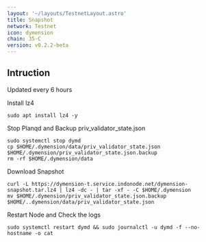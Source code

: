 ```yaml
---
layout: '~/layouts/TestnetLayout.astro'
title: Snapshot
network: Testnet
icon: dymension
chain: 35-C
version: v0.2.2-beta
---
```

## Intruction
Updated every 6 hours

 Install lz4
```
sudo apt install lz4 -y
```

 Stop Planqd and Backup priv_validator_state.json
```
sudo systemctl stop dymd
cp $HOME/.dymension/data/priv_validator_state.json $HOME/.dymension/priv_validator_state.json.backup
rm -rf $HOME/.dymension/data
```

 Download Snapshot
```
curl -L https://dymension-t.service.indonode.net/dymension-snapshot.tar.lz4 | lz4 -dc - | tar -xf - -C $HOME/.dymension
mv $HOME/.dymension/priv_validator_state.json.backup $HOME/..dymension/data/priv_validator_state.json
```

 Restart Node and Check the logs

```
sudo systemctl restart dymd && sudo journalctl -u dymd -f --no-hostname -o cat
```